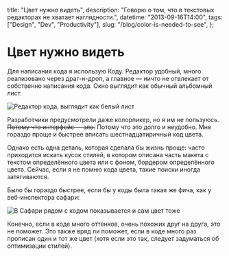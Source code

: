   title: "Цвет нужно видеть",
  description: "Говорю о том, что в текстовых редакторах не хватает наглядности.",
  datetime: "2013-09-16T14:00",
  tags: ["Design", "Dev", "Productivity"],
  slug: "/blog/color-is-needed-to-see",
};

# Цвет нужно видеть

Для написания кода я использую Коду. Редактор удобный, много реализовано через драг-н-дроп, а главное — ничто не отвлекает от собственно написания кода. Окно выглядит как обычный альбомный лист.

![Редактор кода, выглядит как белый лист](/img/blog/coda.jpg)

Разработчики предусмотрели даже колорпикер, но я им не пользуюсь. ~~Потому что интерфейс — зло.~~ Потому что это долго и неудобно. Мне гораздо проще и быстрее вписать шестнадцатиричный код цвета.

Однако есть одна деталь, которая сделала бы жизнь проще: часто приходится искать кусок стилей, в котором описана часть макета с текстом определённого цвета или с фоном, бордером определённого цвета. Сейчас, если я не помню кода цвета, такие поиски иногда затягиваются.

Было бы гораздо быстрее, если бы у коды была такая же фича, как у веб-инспектора сафари:

![В Сафари рядом с кодом показывается и сам цвет тоже](/img/blog/compare3.jpg)

Конечно, если в коде много оттенков, очень похожих друг на друга, это не поможет. Это также вряд ли поможет, если в коде много раз прописан один и тот же цвет (хотя если это так, следует задуматься об оптимизации стилей).
